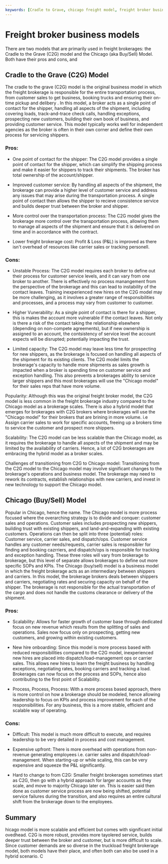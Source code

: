 ```yaml
---
keywords: [Cradle to Grave, chicago freight model, freight broker business models]
---
```


# Freight broker business models

There are two models that are primarily used in freight brokerages: the Cradle to the Grave (C2G) model and the Chicago (aka Buy/Sell) Model. Both have their pros and cons, and

## Cradle to the Grave (C2G) Model

The cradle to the grave (C2G) model is the original business model in which the freight brokerage is responsible for the entire transportation process, from customer sales to get business, booking trucks and ensuring their on-time pickup and delibery . In this model, a broker acts as a single point of contact for the shipper, handling all aspects of the shipment, including covering loads, track-and-trace check calls, handling exceptions, prospecting new customers, building their own book of business, and providing customer service. This model typically works well for independent agencies as the broker is often in their own corner and define their own process for servicing shippers.

### Pros:

- One point of contact for the shipper: The C2G model provides a single point of contact for the shipper, which can simplify the shipping process and make it easier for shippers to track their shipments. The broker has total ownership of the account/shipper.

- Improved customer service: By handling all aspects of the shipment, the brokerage can provide a higher level of customer service and address any issues that may arise during the transportation process. A single point of contact then allows the shipper to recieve consistence service and builds deeper trust between the broker and shipper.

- More control over the transportation process: The C2G model gives the brokerage more control over the transportation process, allowing them to manage all aspects of the shipment and ensure that it is delivered on time and in accordance with the contract.

- Lower freight brokerage cost: Profit & Loss (P&L) is improved as there isn't overhead of resources like carrier sales or tracking personell.

### Cons:

- Unstable Process: The C2G model requires each broker to define out their process for customer service levels, and it can vary from one broker to another. There is effectively no process manangement from the perspective of the brokerage and this can lead to instability of the contact leaves. Training inexperienced new hires on the C2G model may be more challenging, as it involves a greater range of responsibilities and processes, and a process may vary from customer to customer.

- Higher Vunerability: As a single point of contact is there for a shipper, this is makes the account more vulnerable if the contact leaves. Not only is there a risk of the contact taking the relationship elsewhere (depending on non-compete agreements), but if new ownership is assigned to an account, the contsistency of service level the account expects will be disrupted; potentially impacting the trust.

- Limited capacity: The C2G model may leave less time for prospecting for new shippers, as the brokerage is focused on handling all aspects of the shipment for its existing clients. The C2G model limits the brokerage's capacity to handle more shipments as sales growth is impacted when a broker is spending time on customer service and exception handling. This also prevents a brokerages ability to service larger shippers and this most brokerages will use the "Chicago model" for their sales reps that have more volume.

Popularity: Although this was the original freight broker model, the C2G model is less common in the freight brokerage industry compared to the Chicago model as a brokerage scales. There is also a hybrid model that emerges for brokerages with C2G brokers where brokerages will use the "Chicago model" for their brokers that are brining in more volume. i.e Assign carrier sales to work for specific accounts, freeing up a brokers time to service the customer and prospect more shippers.

Scalability: The C2G model can be less scalable than the Chicago model, as it requires the brokerage to handle all aspects of the shipment and may be limited by the availability of carriers. Hence, a lot of C2G brokerages are embracing the hybrid model as a broker scales.

Challenges of transitioning from C2G to Chicago model: Transitioning from the C2G model to the Chicago model may involve significant changes to the brokerage's operations and business model. The brokerage may need to rework its contracts, establish relationships with new carriers, and invest in new technology to support the Chicago model.

## Chicago (Buy/Sell) Model

Popular in Chicago, hence the name. The Chicago model is more process focused where the overarching strategy is to divide and conquer: customer sales and operations. Customer sales includes prospecting new shippers, building trust with existing shippers, and land-and-expanding with existing customers. Operations can then be split into three (potential) roles: Customer service, carrier sales, and dispatch/ops. Customer service handles any customer needs/requests, carrier sales is responsibler for finding and booking cazrriers, and dispatch/ops is responsible for tracking and exception handling. These three roles will vary from brokerage to brokerage, but this level of separate allows brokerages to define out more specific SOPs and KPIs. The Chicago (buy/sell) model is a business model in which the freight brokerage acts as an intermediary between shippers and carriers. In this model, the brokerage brokers deals between shippers and carriers, negotiating rates and securing capacity on behalf of the shipper. The brokerage is not responsible for the actual transportation of the cargo and does not handle the customs clearance or delivery of the shipment.

### Pros:

- Scalability: Allows for faster growth of customer base through dedicated focus on new revenue which results from the splitting of sales and operations. Sales now focus only on prospecting, getting new customers, and growing within existing customers.

- New hire onboarding: Since this model is more process based with reduced responsibilities compared to the C2G model, inexperienced new hires are placed into dispatch/load-management ops or carrier sales. This allows new hires to learn the freight business by handling exceptions, negotiating rates, booking carriers and tracking a load. Brokerages can now focus on the process and SOPs, hence also contributing to the first point of Scalability.

- Process, Process, Process: With a more process based approach, there is more control on how a brokerage should be modeled, hence allowing leadership to focus on KPIs and process improvement for each of the responsibilities. For any business, this is a more stable, efficient and scalable way of operating.

### Cons:

- Difficult: This model is much more difficult to execute, and requires leadership to be very detailed in process and cost management.

- Expensive upfront: There is more overhead with operations from non-revenue generating employees i.e. carrier sales and dispatch/load-management. When starting-up or while scaling, this can be very expensive and squeeze the P&L significantly.

- Hard to change to from C2G: Smaller freight brokerages sometimes start as C2G, then go with a hybrid approach for larger accounts as they scale, and move to majority Chicago later on. This is easier said then done as customer service process are now being shifted, potential service failures during the transition, and also requires an entire cultural shift from the brokerage down to the employees.

## Summary

hicago model is more scalable and efficient but comes with significant initial ovedhead. C2G is more robust, provides more tayolered service, builds deeper trust between the broker and customer, but is more difficult to scale. Since customer demands are so diverse in the truckload freight brokerage model, both models have their place, and often both can also be used in a hybrid scenario. C
